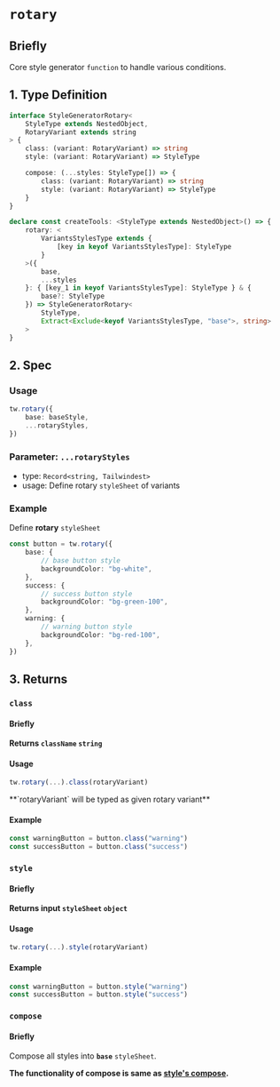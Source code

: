 
# `rotary`

## Briefly

Core style generator `function` to handle various conditions.

## 1. Type Definition

```ts
interface StyleGeneratorRotary<
    StyleType extends NestedObject,
    RotaryVariant extends string
> {
    class: (variant: RotaryVariant) => string
    style: (variant: RotaryVariant) => StyleType

    compose: (...styles: StyleType[]) => {
        class: (variant: RotaryVariant) => string
        style: (variant: RotaryVariant) => StyleType
    }
}

declare const createTools: <StyleType extends NestedObject>() => {
    rotary: <
        VariantsStylesType extends {
            [key in keyof VariantsStylesType]: StyleType
        }
    >({
        base,
        ...styles
    }: { [key_1 in keyof VariantsStylesType]: StyleType } & {
        base?: StyleType
    }) => StyleGeneratorRotary<
        StyleType,
        Extract<Exclude<keyof VariantsStylesType, "base">, string>
    >
}
```

## 2. Spec

### Usage

```ts
tw.rotary({
    base: baseStyle,
    ...rotaryStyles,
})
```

### Parameter: `...rotaryStyles`

-   type: `Record<string, Tailwindest>`
-   usage: Define rotary `styleSheet` of variants

### Example

Define **rotary** `styleSheet`

```ts /success/ /warning/ /rotary/
const button = tw.rotary({
    base: {
        // base button style
        backgroundColor: "bg-white",
    },
    success: {
        // success button style
        backgroundColor: "bg-green-100",
    },
    warning: {
        // warning button style
        backgroundColor: "bg-red-100",
    },
})
```

## 3. Returns

### `class`

#### Briefly

**Returns `className` `string`**

#### Usage

```ts
tw.rotary(...).class(rotaryVariant)
```

<Callout type="info">
    **`rotaryVariant` will be typed as given rotary variant**
</Callout>

#### Example

```ts /class/ /"warning"/ /"success"/
const warningButton = button.class("warning")
const successButton = button.class("success")
```

### `style`

#### Briefly

**Returns input `styleSheet` `object`**

#### Usage

```ts /style/
tw.rotary(...).style(rotaryVariant)
```

#### Example

```ts /style/ /"warning"/ /"success"/
const warningButton = button.style("warning")
const successButton = button.style("success")
```

### `compose`

#### Briefly

Compose all styles into **`base`** `styleSheet`.

**The functionality of compose is same as [style's compose](./style#compose).**
